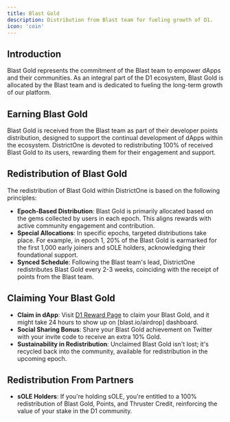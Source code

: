 ```yaml
---
title: Blast Gold
description: Distribution from Blast team for fueling growth of D1.
icon: 'coin'
---
```


## Introduction
Blast Gold represents the commitment of the Blast team to empower dApps and their communities. As an integral part of the D1 ecosystem, Blast Gold is allocated by the Blast team and is dedicated to fueling the long-term growth of our platform.

## Earning Blast Gold
Blast Gold is received from the Blast team as part of their developer points distribution, designed to support the continual development of dApps within the ecosystem. DistrictOne is devoted to redistributing 100% of received Blast Gold to its users, rewarding them for their engagement and support.

## Redistribution of Blast Gold
The redistribution of Blast Gold within DistrictOne is based on the following principles:

- **Epoch-Based Distribution**: Blast Gold is primarily allocated based on the gems collected by users in each epoch. This aligns rewards with active community engagement and contribution.
- **Special Allocations**: In specific epochs, targeted distributions take place. For example, in epoch 1, 20% of the Blast Gold is earmarked for the first 1,000 early joiners and sOLE holders, acknowledging their foundational support.
- **Synced Schedule**: Following the Blast team's lead, DistrictOne redistributes Blast Gold every 2-3 weeks, coinciding with the receipt of points from the Blast team.

## Claiming Your Blast Gold
- **Claim in dApp**: Visit [D1 Reward Page](https://districtone.io/reward) to claim your Blast Gold, and it might take 24 hours to show up on [blast.io/airdrop] dashboard.
- **Social Sharing Bonus**: Share your Blast Gold achievement on Twitter with your invite code to receive an extra 10% Gold.
- **Sustainability in Redistribution**: Unclaimed Blast Gold isn't lost; it's recycled back into the community, available for redistribution in the upcoming epoch.

## Redistribution From Partners
- **sOLE Holders**: If you're holding sOLE, you're entitled to a 100% redistribution of Blast Gold, Points, and Thruster Credit, reinforcing the value of your stake in the D1 community.
